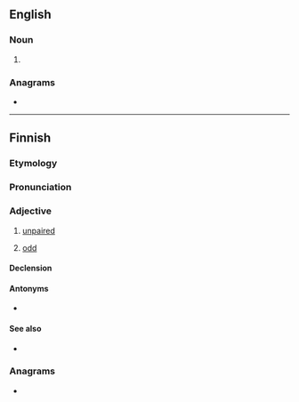 ==English==

===Noun===
{{en-noun}}

# {{alternative form of|en|paradon}}

===Anagrams===
* {{anagrams|en|a=ainoprt|atropin|ion trap|raintop}}

----

==Finnish==
{{Finnish index|p|a}}

===Etymology===
{{suffix|fi|pari|ton}}

===Pronunciation===
{{fi-pronunciation}}

===Adjective===
{{wikipedia|Pariton luku|lang=fi}}
{{fi-adj|-}}

# [[unpaired]] {{gloss|not having a pair}}
#: {{ux|fi|Minulla on kotona laatikollinen '''parittomia''' sukkia.|I have a boxful of '''unpaired''' socks at home.}}
# {{lb|fi|math}} [[odd]] {{gloss|not divisible by two}}

====Declension====
{{fi-decl-onneton|pos=adj|pari|a}}

====Antonyms====
* {{l|fi|parillinen}}

====See also====
* {{l|fi|epäparinen}}

===Anagrams===
* {{anagrams|fi|a=ainoprt|partion|tarponi}}